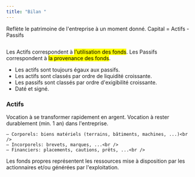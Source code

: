 ```yaml
---
title: "Bilan "
---
```


<Note>Reflète le patrimoine de l'entreprise à un moment donné.</Note>
<Tip>Capital = Actifs - Passifs</Tip>

<img src="/images/bilan.png" alt="" />

<Warning>Les Actifs correspondent à <mark>l'utilisation des fonds</mark>.</Warning>
<Warning>Les Passifs correspondent à <mark>la provenance des fonds</mark>.</Warning>

- Les actifs sont toujours égaux aux passifs.
- Les actifs sont classés par ordre de liquidité croissante.
- Les passifs sont classés par ordre d'exigibilité croissante.
- Daté et signé.

### Actifs

<CardGroup cols={1}>
  <Card title="Actifs circulants" icon="square-1">
    Vocation à se transformer rapidement en argent.
  </Card>
  <Card title="Actifs immobilisés" icon="square-2">
    Vocation à rester durablement (min. 1 an) dans l'entreprise.

    – Corporels: biens matériels (terrains, bâtiments, machines, ...)<br />
    – Incorporels: brevets, marques, ...<br />
    – Financiers: placements, cautions, prêts, ...<br />
  </Card>
</CardGroup>

<Info>Les fonds propres représentent les ressources mise à disposition par les actionnaires et/ou générées par l'exploitation.</Info>